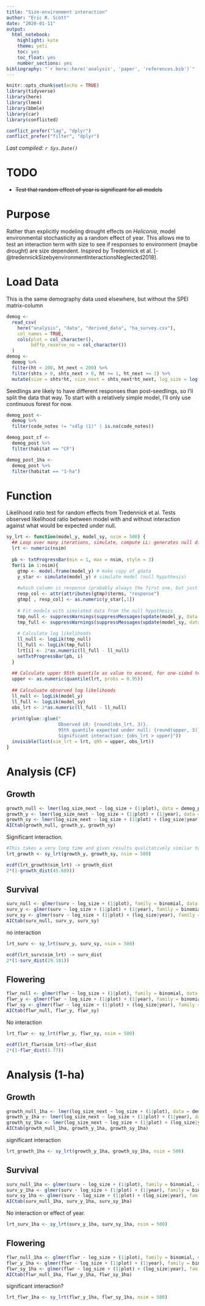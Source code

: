 ```yaml
---
title: "Size-environment interaction"
author: "Eric R. Scott"
date: "2020-01-11"
output: 
  html_notebook: 
    highlight: kate
    theme: yeti
    toc: yes
    toc_float: yes
    number_sections: yes
bibliography: "`r here::here('analysis', 'paper', 'references.bib')`"
---
```


```r
knitr::opts_chunk$set(echo = TRUE)
library(tidyverse)
library(here)
library(lme4)
library(bbmle)
library(car)
library(conflicted)

conflict_prefer("lag", "dplyr")
conflict_prefer("filter", "dplyr")
```

*Last compiled: `r Sys.Date()`*

# TODO

- ~~Test that random effect of year is significant for all models~~

# Purpose

Rather than explicitly modeling drought effects on *Heliconia*, model environmental stochasticity as a random effect of year. This allows me to test an interaction term with size to see if responses to environment (maybe drought) are size dependent. Inspired by Tredennick et al. [-@tredennickSizebyenvironmentInteractionsNeglected2018].

# Load Data

This is the same demography data used elsewhere, but without the SPEI matrix-column

```r
demog <-
  read_csv(
    here("analysis", "data", "derived_data", "ha_survey.csv"),
    col_names = TRUE,
    cols(plot = col_character(),
         bdffp_reserve_no = col_character())
  )
demog <-
  demog %>%
  filter(ht < 200, ht_next < 200) %>% 
  filter(shts > 0, shts_next > 0, ht >= 1, ht_next >= 1) %>% 
  mutate(size = shts*ht, size_next = shts_next*ht_next, log_size = log(size), log_size_next = log(size_next))
```

Seedlings are likely to have different responses than post-seedlings, so I'll split the data that way. To start with a relatively simple model, I'll only use continuous forest for now.

```r
demog_post <- 
  demog %>% 
  filter(code_notes != "sdlg (1)" | is.na(code_notes))

demog_post_cf <-
  demog_post %>% 
  filter(habitat == "CF")

demog_post_1ha <-
  demog_post %>% 
  filter(habitat == "1-ha")
```

# Function
Likelihood ratio test for random effects from Tredennick et al.  Tests observed likelihood ratio between model with and without interaction against what would be expected under null.

```r
sy_lrt <- function(model_y, model_sy, nsim = 500) {
  ## Loop over many iterations, simulate, compute LL: generates null distribution
  lrt <- numeric(nsim)
  
  pb <- txtProgressBar(min = 1, max = nsim, style = 3)
  for(i in 1:nsim){
    gtmp <- model.frame(model_y) # make copy of gdata
    y_star <- simulate(model_y) # simulate model (null hypothesis)
    
    #which column is response (probably always the first one, but just in case)
    resp_col <- attr(attributes(gtmp)$terms, "response")
    gtmp[ , resp_col] <- as.numeric(y_star[,1]) 
    
    # Fit models with simulated data from the null hypothesis
    tmp_null <- suppressWarnings(suppressMessages(update(model_y, data = gtmp)))
    tmp_full <- suppressWarnings(suppressMessages(update(model_sy, data = gtmp)))
    
    # Calculate log likelihoods
    ll_null <- logLik(tmp_null)
    ll_full <- logLik(tmp_full)
    lrt[i] <- 2*as.numeric(ll_full - ll_null)
    setTxtProgressBar(pb, i)
  }
  
  ## Calculate upper 95th quantile as value to exceed, for one-sided test
  upper <- as.numeric(quantile(lrt, probs = 0.95))
  
  ## Calculuate observed log likelihoods
  ll_null <- logLik(model_y)
  ll_full <- logLik(model_sy)
  obs_lrt <- 2*as.numeric(ll_full - ll_null)
  
  print(glue::glue("
                   Observed LR: {round(obs_lrt, 3)}.
                   95th quantile expected under null: {round(upper, 3)}
                   Significant interaction: {obs_lrt > upper}"))
  invisible(list(sim_lrt = lrt, q95 = upper, obs_lrt))
}
```


# Analysis (CF)

## Growth

```r
growth_null <- lmer(log_size_next ~ log_size + (1|plot), data = demog_post_cf)
growth_y <- lmer(log_size_next ~ log_size + (1|plot) + (1|year), data = demog_post_cf)
growth_sy <- lmer(log_size_next ~ log_size + (1|plot) + (log_size|year), data = demog_post_cf)
AICtab(growth_null, growth_y, growth_sy)
```
Significant interaction.

```r
#This takes a very long time and gives results qualitatively similar to comparing AIC
lrt_growth <- sy_lrt(growth_y, growth_sy, nsim = 500)
```


```r
ecdf(lrt_growth$sim_lrt) -> growth_dist
2*(1-growth_dist(45.689))
```


## Survival

```r
surv_null <- glmer(surv ~ log_size + (1|plot), family = binomial, data = demog_post_cf)
surv_y <- glmer(surv ~ log_size + (1|plot) + (1|year), family = binomial, data = demog_post_cf)
surv_sy <- glmer(surv ~ log_size + (1|plot) + (log_size|year), family = binomial, data = demog_post_cf)
AICtab(surv_null, surv_y, surv_sy)
```
no interaction

```r
lrt_surv <- sy_lrt(surv_y, surv_sy, nsim = 500)
```


```r
ecdf(lrt_surv$sim_lrt) -> surv_dist
2*(1-surv_dist(29.181))
```

## Flowering

```r
flwr_null <- glmer(flwr ~ log_size + (1|plot), family = binomial, data = demog_post_cf)
flwr_y <- glmer(flwr ~ log_size + (1|plot) + (1|year), family = binomial, data = demog_post_cf)
flwr_sy <- glmer(flwr ~ log_size + (1|plot) + (log_size|year), family = binomial, data = demog_post_cf)
AICtab(flwr_null, flwr_y, flwr_sy)
```
No interaction

```r
lrt_flwr <- sy_lrt(flwr_y, flwr_sy, nsim = 500)
```


```r
ecdf(lrt_flwr$sim_lrt)->flwr_dist
2*(1-flwr_dist(1.77))
```


# Analysis (1-ha)

## Growth

```r
growth_null_1ha <- lmer(log_size_next ~ log_size + (1|plot), data = demog_post_1ha)
growth_y_1ha <- lmer(log_size_next ~ log_size + (1|plot) + (1|year), data = demog_post_1ha)
growth_sy_1ha <- lmer(log_size_next ~ log_size + (1|plot) + (log_size|year), data = demog_post_1ha)
AICtab(growth_null_1ha, growth_y_1ha, growth_sy_1ha)
```
significant interaction

```r
lrt_growth_1ha <- sy_lrt(growth_y_1ha, growth_sy_1ha, nsim = 500)
```


## Survival

```r
surv_null_1ha <- glmer(surv ~ log_size + (1|plot), family = binomial, data = demog_post_1ha)
surv_y_1ha <- glmer(surv ~ log_size + (1|plot) + (1|year), family = binomial, data = demog_post_1ha)
surv_sy_1ha <- glmer(surv ~ log_size + (1|plot) + (log_size|year), family = binomial, data = demog_post_1ha)
AICtab(surv_null_1ha, surv_y_1ha, surv_sy_1ha)
```
No interaction or effect of year.

```r
lrt_surv_1ha <- sy_lrt(surv_y_1ha, surv_sy_1ha, nsim = 500)
```



## Flowering

```r
flwr_null_1ha <- glmer(flwr ~ log_size + (1|plot), family = binomial, data = demog_post_1ha)
flwr_y_1ha <- glmer(flwr ~ log_size + (1|plot) + (1|year), family = binomial, data = demog_post_1ha)
flwr_sy_1ha <- glmer(flwr ~ log_size + (1|plot) + (log_size|year), family = binomial, data = demog_post_1ha)
AICtab(flwr_null_1ha, flwr_y_1ha, flwr_sy_1ha)
```
significant interaction?

```r
lrt_flwr_1ha <- sy_lrt(flwr_y_1ha, flwr_sy_1ha, nsim = 500)
```
